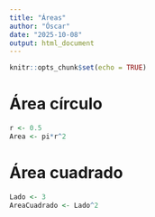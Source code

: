 ```yaml
---
title: "Áreas"
author: "Óscar"
date: "2025-10-08"
output: html_document
---
```


```r
knitr::opts_chunk$set(echo = TRUE)
```

# Área círculo
```r
r <- 0.5
Area <- pi*r^2
```

# Área cuadrado
```r
Lado <- 3
AreaCuadrado <- Lado^2
```
